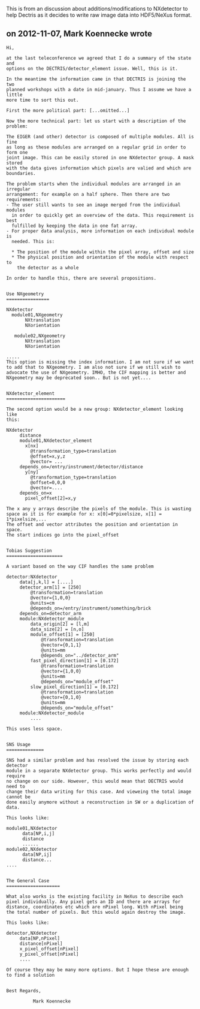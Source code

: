 This is from an discussion about additions/modifications to NXdetector 
to help Dectris as it decides to write raw image data into HDF5/NeXus format.



==on 2012-11-07, Mark Koennecke wrote==

<pre>
Hi,

at the last teleconference we agreed that I do a summary of the state and 
options on the DECTRIS/detector_element issue. Well, this is it.

In the meantime the information came in that DECTRIS is joining the two 
planned workshops with a date in mid-january. Thus I assume we have a little 
more time to sort this out. 

First the more political part: [...omitted...]

Now the more technical part: let us start with a description of the problem:

The EIGER (and other) detector is composed of multiple modules. All is fine 
as long as these modules are arranged on a regular grid in order to form one 
joint image. This can be easily stored in one NXdetector group. A mask stored 
with the data gives information which pixels are valied and which are boundaries. 

The problem starts when the individual modules are arranged in an irregular 
arrangement: for example on a half sphere. Then there are two requirements:
- The user still wants to see an image merged from the individual modules 
  in order to quickly get an overview of the data. This requirement is best 
  fulfilled by keeping the data in one fat array. 
- For proper data analysis, more information on each individual module is 
  needed. This is:
  
  * The position of the module within the pixel array, offset and size
  * The physical position and orientation of the module with respect to
    the detector as a whole
    
In order to handle this, there are several propositions.


Use NXgeometry
================

NXdetector
  module01,NXgeometry
       NXtranslation
       NXorientation

   module02,NXgeometry
       NXtranslation
       NXorientation

.....
This option is missing the index information. I am not sure if we want
to add that to NXgeometry. I am also not sure if we still wish to
advocate the use of NXgeometry. IMHO, the CIF mapping is better and
NXgeometry may be deprecated soon.. But is not yet....


NXdetector_element
======================

The second option would be a new group: NXdetector_element looking like
this:

NXdetector
     distance
     module01,NXdetector_element
       x[nx]
         @transformation_type=translation
         @offset=x,y,z 
         @vector= ...
	 depends_on=/entry/instrument/detector/distance 
       y[ny]
         @transformation_type=translation
         @offset=0,0,0
         @vector=....
	 depends_on=x
       pixel_offset[2]=x,y
       
The x any y arrays describe the pixels of the module. This is wasting 
space as it is for example for x: x[0]=0*pixelsize, x[1] = 1*pixelsize,... 
The offset and vector attributes the position and orientation in space. 
The start indices go into the pixel_offset

   
Tobias Suggestion
=====================

A variant based on the way CIF handles the same problem

detector:NXdetector
     data[j,k,l] = [....]
     detector_arm[1] = [250]
         @transformation=translation
         @vector={1,0,0}
         @units=cm
         @depends_on=/entry/instrument/something/brick
     depends_on=detector_arm
     module:NXdetector_module
         data_origin[2] = [l,m]
         data_size[2] = [n,o]
         module_offset[1] = [250]
             @transformation=translation
             @vector={0,1,1}
             @units=mm
             @depends_on="../detector_arm"
         fast_pixel_direction[1] = [0.172]
             @transformation=translation
             @vector={1,0,0}
             @units=mm
             @depends_on="module_offset"
         slow_pixel_direction[1] = [0.172]
             @transformation=translation
             @vector={0,1,0}
             @units=mm
             @depends_on="module_offset"
     module:NXdetector_module
         ....

This uses less space.


SNS Usage
==============

SNS had a similar problem and has resolved the issue by storing each detector 
module in a separate NXdetector group. This works perfectly and would require 
no change on our side. However, this would mean that DECTRIS would need to 
change their data writing for this case. And vieweing the total image cannot be 
done easily anymore without a reconstruction in SW or a duplication of data.

This looks like:

module01,NXdetector
      data[NP,i,j]
      distance
      ......
module02,NXdetector
      data[NP,ij]
      distance...
....


The General Case
====================

What also works is the existing facility in NeXus to describe each 
pixel individually. Any pixel gets an ID and there are arrays for 
distance, coordinates etc which are nPixel long. With nPixel being  
the total number of pixels. But this would again destroy the image.

This looks like:

detector,NXdetector
     data[NP,nPixel]
     distance[nPixel]
     x_pixel_offset[nPixel]
     y_pixel_offset[nPixel]
     ....
     
Of course they may be many more options. But I hope these are enough 
to find a solution


Best Regards,

          Mark Koennecke
</pre>